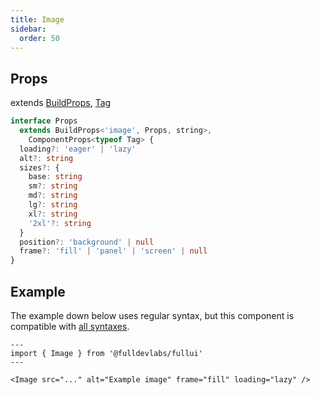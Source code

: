 ```yaml
---
title: Image
sidebar: 
  order: 50
---
```


## Props
extends [BuildProps](/guides/components), [Tag](/components/tag)
```ts
interface Props
  extends BuildProps<'image', Props, string>,
    ComponentProps<typeof Tag> {
  loading?: 'eager' | 'lazy'
  alt?: string
  sizes?: {
    base: string
    sm?: string
    md?: string
    lg?: string
    xl?: string
    '2xl'?: string
  }
  position?: 'background' | null
  frame?: 'fill' | 'panel' | 'screen' | null
}
```

## Example
The example down below uses regular syntax, but this component is compatible with [all syntaxes](/guides/components#syntax).

```astro
---
import { Image } from '@fulldevlabs/fullui'
---

<Image src="..." alt="Example image" frame="fill" loading="lazy" />
```